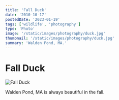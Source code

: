 ```yaml
---
title: 'Fall Duck'
date: '2010-10-17'
postedDate: '2023-01-19'
tags: ['wildlife', 'photography']
type: 'Photo'
image: '/static/images/photography/duck.jpg'
thumbnail: '/static/images/photography/duck.jpg'
summary: 'Walden Pond, MA.'
---
```


# Fall Duck

![Fall Duck](/static/images/photography/duck.jpg)

Walden Pond, MA is always beautiful in the fall.
